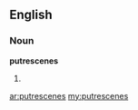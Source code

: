 ==English==

===Noun===
'''putrescenes'''

# {{plural of|[[putrescene]]}}

[[ar:putrescenes]]
[[my:putrescenes]]
